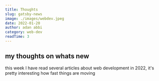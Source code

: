 ```yaml
---
title: Thoughts
slug: gatsby-news
image: ./images/webdev.jpeg
date: 2022-01-20
author: adan abbi
category: web-dev
readTime: 3
---
```


## my thoughts on whats new

this week I have read several articles about web development in 2022, it's pretty
interesting how fast things are moving
